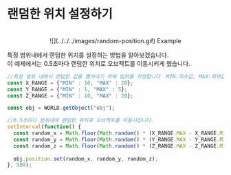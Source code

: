 
# 랜덤한 위치 설정하기

<br />
<center>![](../../../images/random-position.gif) Example</center>

특정 범위내에서 랜덤한 위치를 설정하는 방법을 알아보겠습니다.  
이 예제에서는 0.5초마다 랜덤한 위치로 오브젝트를 이동시키게 했습니다.  

```js showLineNumbers copy filename="random_position"
//특정 범위 내에서 랜덤한 값을 뽑아내기 위해 범위를 지정합니다  MIN:최솟값, MAX:최댓값
const X_RANGE = {"MIN" : 10, "MAX" : 20};
const Y_RANGE = {"MIN" : 1, "MAX" : 5};
const Z_RANGE = {"MIN" : 10, "MAX" : 20};

const obj = WORLD.getObject("obj");

//0.5초마다 범위내에 랜덤한 위치로 오브젝트를 이동시킵니다.
setInterval(function() {
  const random_x = Math.floor(Math.random() * (X_RANGE.MAX - X_RANGE.MIN + 1)) + X_RANGE.MIN;
  const random_y = Math.floor(Math.random() * (Y_RANGE.MAX - Y_RANGE.MIN + 1)) + Y_RANGE.MIN;
  const random_z = Math.floor(Math.random() * (Z_RANGE.MAX - Z_RANGE.MIN + 1)) + Z_RANGE.MIN;
  
  obj.position.set(random_x, random_y, random_z);
}, 500);
```

